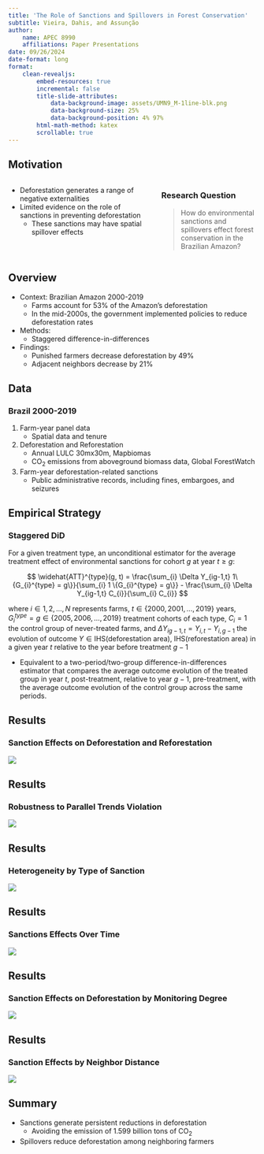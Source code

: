 ```yaml
---
title: 'The Role of Sanctions and Spillovers in Forest Conservation'
subtitle: Vieira, Dahis, and Assunção
author: 
    name: APEC 8990
    affiliations: Paper Presentations
date: 09/26/2024
date-format: long
format: 
    clean-revealjs:
        embed-resources: true
        incremental: false
        title-slide-attributes: 
            data-background-image: assets/UMN9_M-1line-blk.png
            data-background-size: 25%
            data-background-position: 4% 97%
        html-math-method: katex
        scrollable: true
---
```


## Motivation

:::: {.columns}

::: {.column width="60%"}
- Deforestation generates a range of negative externalities
- Limited evidence on the role of sanctions in preventing deforestation
    - These sanctions may have spatial spillover effects
:::

::: {.column width="40%"}

### Research Question 
> How do environmental sanctions and spillovers effect forest conservation in the Brazilian Amazon?
:::

::::


## Overview 
- Context: Brazilian Amazon 2000-2019
    - Farms account for 53% of the Amazon’s deforestation
    - In the mid-2000s, the government implemented policies to reduce deforestation rates
- Methods:
    - Staggered difference-in-differences
- Findings:
    - Punished farmers decrease deforestation by 49%
    - Adjacent neighbors decrease by 21%

## Data
### Brazil 2000-2019

1. Farm-year panel data
    - Spatial data and tenure

2. Deforestation and Reforestation
    - Annual LULC 30mx30m, Mapbiomas
    - CO~2~ emissions from  aboveground biomass data, Global ForestWatch

3. Farm-year deforestation-related sanctions
    - Public administrative records, including fines, embargoes, and seizures


## Empirical Strategy {.smaller}
### Staggered DiD

For a given treatment type, an unconditional estimator for the average treatment effect of environmental sanctions for cohort $g$ at year $t \geq g$:

$$
\widehat{ATT}^{type}(g, t) = \frac{\sum_{i} \Delta Y_{ig-1,t} 1\{G_{i}^{type} = g\}}{\sum_{i} 1 \{G_{i}^{type} = g\}} - \frac{\sum_{i} \Delta Y_{ig-1,t} C_{i}}{\sum_{i} C_{i}}
$$

where $i \in {1, 2, ..., N}$ represents farms, $t \in \{ 2000, 2001, ..., 2019 \}$ years, $G_{i}^{type} = g \in \{2005, 2006, ..., 2019\}$ treatment cohorts of each type, $C_{i} = 1$ the control group of never-treated farms, and $\Delta Y_{ig-1,t} = Y_{i,t} - Y_{i,g-1}$ the evolution of outcome $Y \in {\text{IHS(deforestation area), IHS(reforestation area)}}$ in a given year $t$ relative to the year before treatment $g - 1$

- Equivalent to a two-period/two-group difference-in-differences estimator that compares the average outcome evolution of the treated group in year $t$, post-treatment, relative to year $g - 1$, pre-treatment, with the average outcome evolution of the control group across the same periods.


## Results 
### Sanction Effects on Deforestation and Reforestation

![](assets/prez-lecture-8-240926/figure2.png)

## Results 
### Robustness to Parallel Trends Violation

![](assets/prez-lecture-8-240926/figure3.png)


## Results 
### Heterogeneity by Type of Sanction

![](assets/prez-lecture-8-240926/table2.png)

## Results 
### Sanctions Effects Over Time

![](assets/prez-lecture-8-240926/figure4.png)

## Results 
### Sanction Effects on Deforestation by Monitoring Degree

![](assets/prez-lecture-8-240926/table3.png)

## Results 
### Sanction Effects by Neighbor Distance

![](assets/prez-lecture-8-240926/figure5.png)

## Summary 

- Sanctions generate persistent reductions in deforestation
    - Avoiding the emission of 1.599 billion tons of CO~2~
- Spillovers reduce deforestation among neighboring farmers



